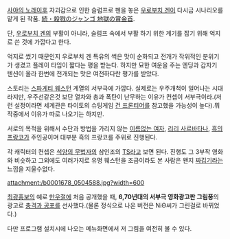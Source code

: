 [[사야의 노래]]이후 자괴감으로 인한 슬럼프로 펜을 놓은 [[우로부치 겐]]이 다시금 시나리오를 맡게 된 작품. [http://www.nitroplus.co.jp/pc/lineup/into_13/ 続・殺戮のジャンゴ 地獄の賞金首].

단, [[우로부치 겐]]의 부활이 아니라, 슬럼프 속에서 부활 하기 위한 계기를 잡기 위해 억지로 쓴 것에 가깝다고 한다.

억지로 썼기 때문인지 우로부치 겐 특유의 썩은 맛이 순화되고 전개가 작위적인 분위기가 생겼고 플레이 타임이 짧다는 평을 받는다. 하지만 묘한 여운을 주는 엔딩과 갑자기 텐션이 올라 한번에 전개되는 맛은 여전하다란 평가를 받았다.

스토리는 [[스파게티 웨스턴]] 계열의 서부극에 가깝다. 실제로는 우주개척이 일어나는 시대라지만, 우주선같은것 보단 열차와 총과 폭탄이 난무하는 이유가 컨셉이 서부극이라.(저런 설정이라면 세계관은 타이토의 슈팅게임 [[건 프론티어]]를 참고했을 가능성이 높다).뭐 작중에서 이유가 따로 나오기는 하지만.

서로의 목적을 위해서 수단과 방법을 가리지 않는 [[이름없는 여자]], [[리리 사르바타나]], [[흑의 프랑코]]가 주인공이며 대부분 흑의 프랑코를 주위로 진행된다.

각 캐릭터의 컨셉은 [[석양의 무법자]]의 삼인조의 [[TS]]라고 보면 된다. 진행도 그 3부작 영화와 비슷하고 그외에도 여러가지로 유명 웨스턴을 조금이라도 본 사람은 왠지 [[짜깁기]]라는 느낌을 지울수없다.

attachment:/b0001678_0504588.jpg?width=600

[[최광홍보]]의 예로 [[만우절]]에 처음 공개했을 때,  '''6,70년대의 서부극 영화광고판 그림풍'''의 광고로 [[충격과 공포]]를 선사했다.(물론 정식으로 나온 버전은 NiΘ씨가 그린걸로 바뀌었다.)

다만 프로그램 설치시에 나오는 메뉴화면에서 저 그림을 여전히 볼 수 있다.
